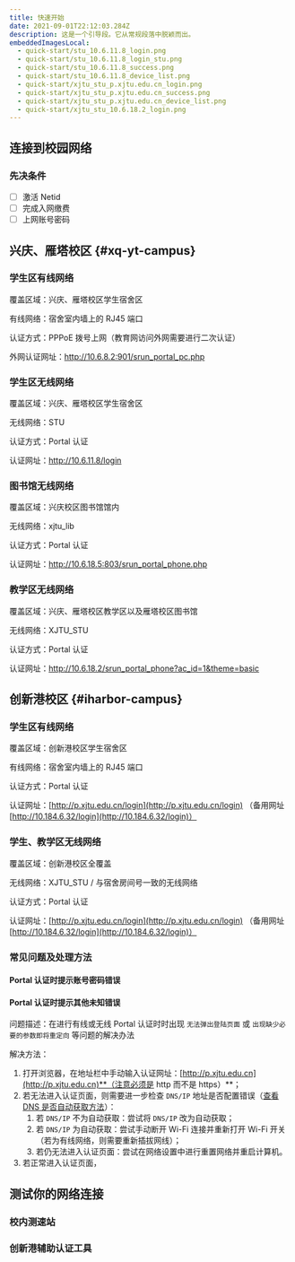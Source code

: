 ```yaml
---
title: 快速开始
date: 2021-09-01T22:12:03.284Z
description: 这是一个引导段。它从常规段落中脱颖而出。
embeddedImagesLocal:
  - quick-start/stu_10.6.11.8_login.png
  - quick-start/stu_10.6.11.8_login_stu.png
  - quick-start/stu_10.6.11.8_success.png
  - quick-start/stu_10.6.11.8_device_list.png
  - quick-start/xjtu_stu_p.xjtu.edu.cn_login.png
  - quick-start/xjtu_stu_p.xjtu.edu.cn_success.png
  - quick-start/xjtu_stu_p.xjtu.edu.cn_device_list.png
  - quick-start/xjtu_stu_10.6.18.2_login.png
---
```



## 连接到校园网络

### 先决条件

- [ ] 激活 Netid
- [ ] 完成入网缴费
- [ ] 上网账号密码

## 兴庆、雁塔校区 {#xq-yt-campus}

### 学生区有线网络

覆盖区域：兴庆、雁塔校区学生宿舍区

有线网络：宿舍室内墙上的 RJ45 端口

认证方式：PPPoE 拨号上网（教育网访问外网需要进行二次认证）

外网认证网址：http://10.6.8.2:901/srun_portal_pc.php

### 学生区无线网络

覆盖区域：兴庆、雁塔校区学生宿舍区

无线网络：STU

认证方式：Portal 认证

认证网址：http://10.6.11.8/login

<!--
<div className="d-inline">
  <GatsbyImage
    className="border"
    alt="stu_10.6.11.8_login"
    image={getImage(props.localImages[0])}
    style={{ width: '240px' }}
  />
  <GatsbyImage
    className="border"
    alt="stu_10.6.11.8_login_stu"
    image={getImage(props.localImages[1])}
    style={{ width: '240px' }}
  />
  <GatsbyImage
    className="border"
    alt="stu_10.6.11.8_success"
    image={getImage(props.localImages[2])}
    style={{ width: '240px' }}
  />
  <GatsbyImage
    className="border"
    alt="stu_10.6.11.8_device_list"
    image={getImage(props.localImages[3])}
    style={{ width: '240px' }}
  />
</div> -->

### 图书馆无线网络

覆盖区域：兴庆校区图书馆馆内

无线网络：xjtu_lib

认证方式：Portal 认证

认证网址：http://10.6.18.5:803/srun_portal_phone.php

### 教学区无线网络

覆盖区域：兴庆、雁塔校区教学区以及雁塔校区图书馆

无线网络：XJTU_STU

认证方式：Portal 认证

认证网址：http://10.6.18.2/srun_portal_phone?ac_id=1&theme=basic

<!--
<div className="d-inline">
  <GatsbyImage
    className="border"
    alt="xjtu_stu_10.6.18.2_login"
    image={getImage(props.localImages[7])}
    style={{ width: '240px' }}
  />
</div> -->

## 创新港校区 {#iharbor-campus}

### 学生区有线网络

覆盖区域：创新港校区学生宿舍区

有线网络：宿舍室内墙上的 RJ45 端口

认证方式：Portal 认证

认证网址：[http://p.xjtu.edu.cn/login](http://p.xjtu.edu.cn/login)
（备用网址 [http://10.184.6.32/login](http://10.184.6.32/login)）

### 学生、教学区无线网络

覆盖区域：创新港校区全覆盖

无线网络：XJTU_STU / 与宿舍房间号一致的无线网络

认证方式：Portal 认证

认证网址：[http://p.xjtu.edu.cn/login](http://p.xjtu.edu.cn/login)
（备用网址 [http://10.184.6.32/login](http://10.184.6.32/login)）

<!--
<div className="d-inline">
  <GatsbyImage
    className="border"
    alt="xjtu_stu_p.xjtu.edu.cn_login"
    image={getImage(props.localImages[4])}
    style={{ width: '240px' }}
  />
  <GatsbyImage
    className="border"
    alt="xjtu_stu_p.xjtu.edu.cn_success"
    image={getImage(props.localImages[5])}
    style={{ width: '240px' }}
  />
  <GatsbyImage
    className="border"
    alt="xjtu_stu_p.xjtu.edu.cn_device_list"
    image={getImage(props.localImages[6])}
    style={{ width: '240px' }}
  />
</div> -->

### 常见问题及处理方法

#### Portal 认证时提示账号密码错误

#### Portal 认证时提示其他未知错误

问题描述：在进行有线或无线 Portal 认证时时出现 `无法弹出登陆页面` 或 `出现缺少必要的参数即将重定向` 等问题的解决办法

解决方法：

1. 打开浏览器，在地址栏中手动输入认证网址：[http://p.xjtu.edu.cn](http://p.xjtu.edu.cn)**（注意必须是 http 而不是 https）**；
2. 若无法进入认证页面，则需要进一步检查 `DNS/IP` 地址是否配置错误（[查看 DNS 是否自动获取方法](http://ask.zol.com.cn/x/2495509.html)）：
   1. 若 `DNS/IP` 不为自动获取：尝试将 `DNS/IP` 改为自动获取；
   2. 若 `DNS/IP` 为自动获取：尝试手动断开 Wi-Fi 连接并重新打开 Wi-Fi 开关（若为有线网络，则需要重新插拔网线）；
   3. 若仍无法进入认证页面：尝试在网络设置中进行重置网络并重启计算机。
3. 若正常进入认证页面，

## 测试你的网络连接

### 校内测速站

### 创新港辅助认证工具

